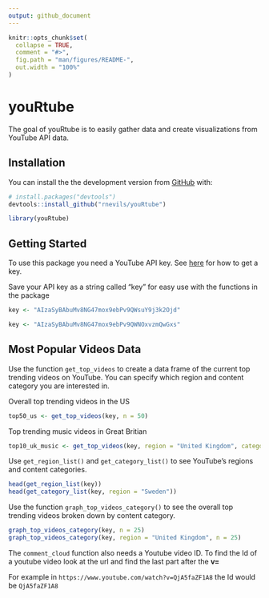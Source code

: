 ```yaml
---
output: github_document
---
```


<!-- README.md is generated from README.Rmd. Please edit that file -->

```r
knitr::opts_chunk$set(
  collapse = TRUE,
  comment = "#>",
  fig.path = "man/figures/README-",
  out.width = "100%"
)
```

# youRtube

<!-- badges: start -->
<!-- badges: end -->

The goal of youRtube is to easily gather data and create visualizations from YouTube API data. 

## Installation

You can install the the development version from [GitHub](https://github.com/) with:

``` r
# install.packages("devtools")
devtools::install_github("rnevils/youRtube")
```

```r
library(youRtube)
```

## Getting Started

To use this package you need a YouTube API key. See [here](https://developers.google.com/youtube/v3/getting-started) for how to get a key.

Save your API key as a string called "key" for easy use with the functions in the package

```r
key <- "AIzaSyBAbuMv8NG47mox9ebPv9QWsuY9j3k2Ojd"
```
```r
key <- "AIzaSyBAbuMv8NG47mox9ebPv9QWNOxvzmQwGxs"
```

## Most Popular Videos Data

Use the function `get_top_videos` to create a data frame of the current top trending videos on YouTube. You can specify which region and content category you are interested in.

Overall top trending videos in the US
```r
top50_us <- get_top_videos(key, n = 50)
```
Top trending music videos in Great Britian
```r
top10_uk_music <- get_top_videos(key, region = "United Kingdom", category = "Music")
```

Use `get_region_list()` and `get_category_list()` to see YouTube's regions and content categories.

```r
head(get_region_list(key))
head(get_category_list(key, region = "Sweden"))
```

Use the function `graph_top_videos_category()` to see the overall top trending videos broken down by content category.

```r
graph_top_videos_category(key, n = 25)
graph_top_videos_category(key, region = "United Kingdom", n = 25)
```

The `comment_cloud` function also needs a Youtube video ID. To find the Id of a youtube video look at the url and find the last part after the **v=**

For example in `https://www.youtube.com/watch?v=QjA5faZF1A8` the Id would be `QjA5faZF1A8`


